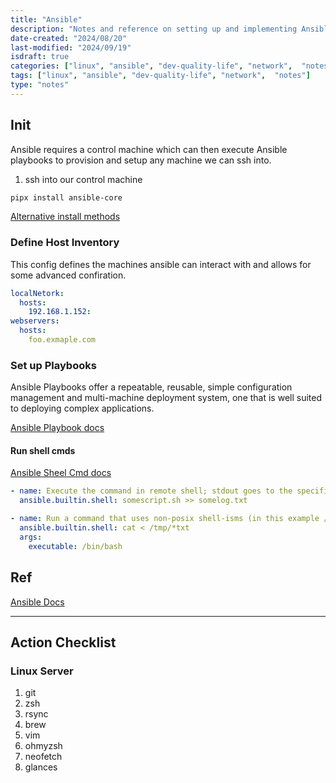 ```yaml
---
title: "Ansible"
description: "Notes and reference on setting up and implementing Ansible"
date-created: "2024/08/20"
last-modified: "2024/09/19"
isdraft: true
categories: ["linux", "ansible", "dev-quality-life", "network",  "notes"]
tags: ["linux", "ansible", "dev-quality-life", "network",  "notes"]
type: "notes"
---
```


## Init 

Ansible requires a control machine which can then execute Ansible playbooks to provision and setup any machine we can ssh into.

1. ssh into our control machine 


```sh 
pipx install ansible-core 
```

[Alternative install methods](https://docs.ansible.com/ansible/latest/installation_guide/intro_installation.html#installing-and-upgrading-ansible-with-pipx)


### Define Host Inventory 

This config defines the machines ansible can interact with and allows for some advanced confiration.

```yml:file=/etc/ansible/hosts.yml
localNetork:
  hosts:
    192.168.1.152:
webservers:
  hosts:
    foo.exmaple.com
```

### Set up Playbooks 

Ansible Playbooks offer a repeatable, reusable, simple configuration management and multi-machine deployment system, one that is well suited to deploying complex applications.

[Ansible Playbook docs](https://docs.ansible.com/ansible/latest/playbook_guide/playbooks_intro.html)


#### Run shell cmds

[Ansible Sheel Cmd docs](https://docs.ansible.com/ansible/latest/collections/ansible/builtin/shell_module.html)

```yml:file=playbook.yml
- name: Execute the command in remote shell; stdout goes to the specified file on the remote
  ansible.builtin.shell: somescript.sh >> somelog.txt

- name: Run a command that uses non-posix shell-isms (in this example /bin/sh doesn't handle redirection and wildcards together but bash does)
  ansible.builtin.shell: cat < /tmp/*txt
  args:
    executable: /bin/bash
```

## Ref 

[Ansible Docs](https://docs.ansible.com/ansible/latest/index.html)

----

## Action Checklist 

### Linux Server 


1. git
2. zsh 
3. rsync 
4. brew
5. vim
6. ohmyzsh 
7. neofetch 
8. glances 


